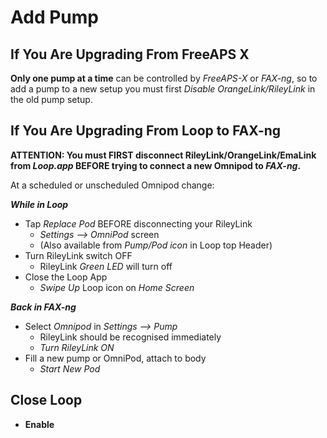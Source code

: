 # Add Pump

## If You Are Upgrading From FreeAPS X
**Only one pump at a time** can be controlled by *FreeAPS-X* or *FAX-ng*, so to add a pump to a new setup you must first *Disable OrangeLink/RileyLink* in the old pump setup.
 
## If You Are Upgrading From Loop to FAX-ng
**ATTENTION: You must FIRST disconnect RileyLink/OrangeLink/EmaLink from *Loop.app* BEFORE trying to connect a new Omnipod to *FAX-ng*.**

At a scheduled or unscheduled Omnipod change:

***While in Loop***

* Tap *Replace Pod* BEFORE disconnecting your RileyLink
	- *Settings —> OmniPod* screen
	- (Also available from *Pump/Pod icon* in Loop top Header)
* Turn RileyLink switch OFF
	- RileyLink *Green LED* will turn off
* Close the Loop App
	- *Swipe Up* Loop icon on *Home Screen* 

***Back in FAX-ng***

* Select *Omnipod* in *Settings —> Pump*
	- RileyLink should be recognised immediately
	- *Turn RileyLink ON*
* Fill a new pump or OmniPod, attach to body
	- *Start New Pod*

## Close Loop
* **Enable**

